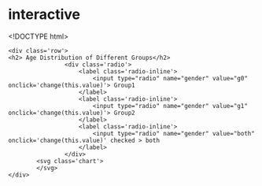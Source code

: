 # interactive
<!DOCTYPE html>

<html>

<head>
<title>updating a bar chart with d3.js (v4)</title>
<script src="https://d3js.org/d3.v4.min.js"></script>
<link rel="stylesheet" href="https://maxcdn.bootstrapcdn.com/bootstrap/3.3.5/css/bootstrap.min.css">
</head>
<style>
.radio{
	text-align: center;
}
.row{
	text-align: center;
}
</style>

<body>

<div class='container'>
	<div class='row'>
	<h2> Age Distribution of Different Groups</h2>
					<div class='radio'>
						<label class='radio-inline'>
							<input type="radio" name="gender" value="g0" onclick='change(this.value)'> Group1
						</label>
						<label class='radio-inline'>
							<input type="radio" name="gender" value="g1" onclick='change(this.value)'> Group2
						</label>
						<label class='radio-inline'>
							<input type="radio" name="gender" value="both" onclick='change(this.value)' checked > both
						</label>
					</div>
			<svg class='chart'>
			</svg>
	</div>
</div>
</body>
<script>
//set up data

var bothData = [
  {
    "Group": "1",
    "viewer_age": "0-5",
    "count":"0"
  },
  {
    "Group": "0",
    "viewer_age": "0-5",
    "count":"7782"
  },
  {
   "Group": "1",
    "viewer_age": "5-10",
    "count":"0"
  },
  {
   "Group": "0",
    "viewer_age": "5-10",
    "count":"0"
  },
  {
    "Group": "1",
    "viewer_age": "10-15",
    "count":"1"
  },
  {
    "Group": "0",
    "viewer_age": "10-15",
    "count":"6"
  },
  {
   "Group": "1",
    "viewer_age": "15-20",
    "count":"147"
  },
   {
   "Group": "0",
    "viewer_age": "15-20",
    "count":"304"
  },
  {
   "Group": "1",
    "viewer_age": "20-25",
    "count":"373"
  },
  {
   "Group": "0",
    "viewer_age": "20-25",
    "count":"495"
  },
  {
   "Group": "1",
    "viewer_age": "25-30",
    "count":"322"
  },
   {
   "Group": "0",
    "viewer_age": "25-30",
    "count":"491"
  },
  {
   "Group": "1",
    "viewer_age": "30-35",
    "count":"374"
  },
  {
   "Group": "0",
    "viewer_age": "30-35",
    "count":"530"
  },
  {
   "Group": "1",
    "viewer_age": "35-40",
    "count":"465"
  },
  {
   "Group": "0",
    "viewer_age": "35-40",
    "count":"770"
  },
  {
   "Group": "1",
    "viewer_age": "40-45",
    "count":"663"
  },
  {
   "Group": "0",
    "viewer_age": "40-45",
    "count":"1113"
  },
  {
   "Group": "1",
    "viewer_age": "45-50",
    "count":"914"
  },
  {
   "Group": "0",
    "viewer_age": "45-50",
    "count":"1519"
  },
  {
   "Group": "1",
    "viewer_age": "50-55",
    "count":"1293"
  },
   {
   "Group": "0",
    "viewer_age": "50-55",
    "count":"1766"
  },
  {
   "Group": "1",
    "viewer_age": "55-60",
    "count":"1456"
  },
  {
   "Group": "0",
    "viewer_age": "55-60",
    "count":"2140"
  },
  {
   "Group": "1",
    "viewer_age": "60-65",
    "count":"1648"
  },
  {
   "Group": "0",
    "viewer_age": "60-65",
    "count":"2114"
  },
  {
   "Group": "1",
    "viewer_age": "65-70",
    "count":"1677"
  },
  {
   "Group": "0",
    "viewer_age": "65-70",
    "count":"2167"
  },
  {
   "Group": "1",
    "viewer_age": "70-75",
    "count":"1468"
  },
  {
   "Group": "0",
    "viewer_age": "70-75",
    "count":"2286"
  },
  {
   "Group": "1",
    "viewer_age": "75-80",
    "count":"1534"
  },
   {
   "Group": "0",
    "viewer_age": "75-80",
    "count":"2571"
  },
  {
   "Group": "1",
    "viewer_age": "80+",
    "count":"1648"
  },
  {
   "Group": "0",
    "viewer_age": "80+",
    "count":"4274"
  }];

var maleData = [];
var femaleData = [];

for(var i = 0; i < bothData.length; i++){
	if(bothData[i]["Group"] === "0"){
		maleData.push(bothData[i]);
	}else{
		femaleData.push(bothData[i]);
	}
}

//functions for toggling between data
function change(value){

	if(value === 'g0'){
		update(maleData);
	}else if(value === 'g1'){
		update(femaleData);
	}else{
		update(bothData);
	}
}

function update(data){
	//set domain for the x axis
	xChart.domain(data.map(function(d){ return d.viewer_age; }) );
	//set domain for y axis
	yChart.domain( [0, d3.max(data, function(d){ return +d.count; })] );
	
	//get the width of each bar 
	var barWidth = width / data.length;
	
	//select all bars on the graph, take them out, and exit the previous data set. 
	//then you can add/enter the new data set
	var bars = chart.selectAll(".bar")
					.remove()
					.exit()
					.data(data)		
	//now actually give each rectangle the corresponding data
	bars.enter()
		.append("rect")
		.attr("class", "bar")
		.attr("x", function(d, i){ return i * barWidth + 1 })
		.attr("y", function(d){ return yChart( d.count); })
		.attr("height", function(d){ return height - yChart(d.count); })
		.attr("width", barWidth - 1)
		.attr("fill", function(d){ 
			if(d.Group === "1"){
				return "rgb(251,180,174)";
			}else{
				return "rgb(179,205,227)";
			}
		});
	//left axis
	chart.select('.y')
		  .call(yAxis)
	//bottom axis
	chart.select('.xAxis')
		.attr("transform", "translate(0," + height + ")")
		.call(xAxis)
		.selectAll("text")
			.style("text-anchor", "end")
			.attr("dx", "-.8em")
			.attr("dy", ".15em")
			.attr("transform", function(d){
				return "rotate(-65)";
			});
			
}//end update

//set up chart
var margin = {top: 20, right: 20, bottom: 95, left: 50};
var width = 800;
var height = 500;

var chart = d3.select(".chart")
				.attr("width", width + margin.left + margin.right)
				.attr("height", height + margin.top + margin.bottom)
				.append("g")
				.attr("transform", "translate(" + margin.left + "," + margin.top + ")");

var xChart = d3.scaleBand()
				.range([0, width]);
				
var yChart = d3.scaleLinear()
				.range([height, 0]);

var xAxis = d3.axisBottom(xChart);
var yAxis = d3.axisLeft(yChart);

//set up axes
//left axis
	chart.append("g")
		  .attr("class", "y axis")
		  .call(yAxis)
		  
	//bottom axis
	chart.append("g")
		.attr("class", "xAxis")
		.attr("transform", "translate(0," + height + ")")
		.call(xAxis)
		.selectAll("text")
			.style("text-anchor", "end")
			.attr("dx", "-.8em")
			.attr("dy", ".15em")
			.attr("transform", function(d){
				return "rotate(-65)";
			});

//add labels
chart
	.append("text")
	.attr("transform", "translate(-35," +  (height+margin.bottom)/2 + ") rotate(-90)")
	.text("Count");
		
chart
	.append("text")
	.attr("transform", "translate(" + (width/2) + "," + (height + margin.bottom - 5) + ")")
	.text("Age Group");

//use bothData to begin with
update(bothData);
</script>

</html>
